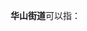 '''华山街道'''可以指：
{{PRC admin/disambig|21/01/05/013/000|21/14/81/006/000|37/01/12/007/000|53/01/02/001/000}}
{{disambig|cat=四字乡级行政区划消歧义}}